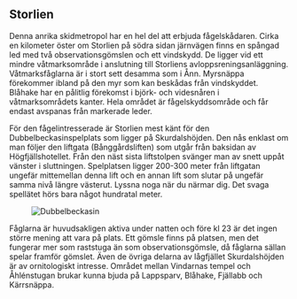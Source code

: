 
## Storlien

Denna anrika skidmetropol har en hel del att erbjuda fågelskådaren. Cirka en kilometer öster om Storlien på södra sidan järnvägen finns en spångad led med två observationsgömslen och ett vindskydd. De ligger vid ett mindre våtmarksområde i anslutning till Storliens avloppsreningsanläggning. Våtmarksfåglarna är i stort sett desamma som i Ånn. Myrsnäppa förekommer ibland på den myr som kan beskådas från vindskyddet. Blåhake har en pålitlig förekomst i björk- och videsnåren i våtmarksområdets kanter. Hela området är fågelskyddsområde och får endast avspanas från markerade leder.

För den fågelintresserade är Storlien mest känt för den Dubbelbeckasinspelplats som ligger på Skurdalshöjden. Den nås enklast om man följer den liftgata (Bånggårdsliften) som utgår från baksidan av Högfjällshotellet. Från den näst sista liftstolpen svänger man av snett uppåt vänster i sluttningen. Spelplatsen ligger 200-300 meter från liftgatan ungefär mittemellan denna lift och en annan lift som slutar på ungefär samma nivå längre västerut. Lyssna noga när du närmar dig. Det svaga spellätet hörs bara något hundratal meter.

<Figure caption="Dubbelbeckasin. Foto Steve Dahlfors">
  <Image alt="Dubbelbeckasin" src="/images/dbeckasin_steve-dahlfors.jpg" />
</Figure>

Fåglarna är huvudsakligen aktiva under natten och före kl 23 är det ingen större mening att vara på plats. Ett gömsle finns på platsen, men det fungerar mer som raststuga än som observationsgömsle, då fåglarna sällan spelar framför gömslet. Även de övriga delarna av lågfjället Skurdalshöjden är av ornitologiskt intresse. Området mellan Vindarnas tempel och Åhlénstugan brukar kunna bjuda på Lappsparv, Blåhake, Fjällabb och Kärrsnäppa.

